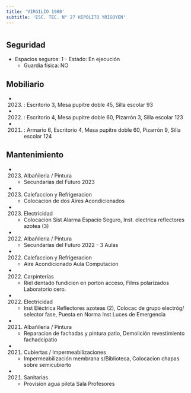 ```yaml
---
title: 'VIRGILIO 1980'
subtitle: 'ESC. TEC. N° 27 HIPOLITO YRIGOYEN'
---
```


#


## Seguridad

*  Espacios seguros: 1 - Estado: En ejecución 
    + Guardia física: NO





## Mobiliario

*  (2023) : Escritorio 3, Mesa pupitre doble 45, Silla escolar 93 

*  (2022) : Escritorio 4, Mesa pupitre doble 60, Pizarrón 3, Silla escolar 123 

*  (2021) : Armario 6, Escritorio 4, Mesa pupitre doble 60, Pizarrón 9, Silla escolar 124 





## Mantenimiento

*  (2023) Albañileria / Pintura 
    + Secundarias del Futuro 2023

*  (2023) Calefaccion y Refrigeracion 
    + Colocacion de dos Aires Acondicionados

*  (2023) Electricidad 
    + Colocacion Sist Alarma Espacio Seguro, Inst. electrica reflectores azotea (3)

*  (2022) Albañileria / Pintura 
    + Secundarias del Futuro 2022 - 3 Aulas

*  (2022) Calefaccion y Refrigeracion 
    + Aire Acondicionado Aula Computacion

*  (2022) Carpinterías 
    + Riel dentado fundicion en porton acceso, Films polarizados Laboratorio cero.

*  (2022) Electricidad 
    + Inst Eléctrica Reflectores azoteas (2), Colocac de grupo electróg/ selector fase, Puesta en Norma Inst Luces de Emergencia

*  (2021) Albañileria / Pintura 
    + Reparacion de fachadas y pintura patio, Demolición revestimiento fachadcipatio

*  (2021) Cubiertas / Impermeabilizaciones 
    + Impermeabilización membrana s/Biblioteca, Colocacion chapas sobre semicubierto

*  (2021) Sanitarias 
    + Provision agua pileta Sala Profesores



